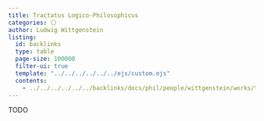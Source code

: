 ```yaml
---
title: Tractatus Logico-Philosophicus
categories: ⚪
author: Ludwig Wittgenstein
listing:
  id: backlinks
  type: table
  page-size: 100000
  filter-ui: true
  template: "../../../../../../ejs/custom.ejs"
  contents:
    - ../../../../../../backlinks/docs/phil/people/wittgenstein/works/tractatus/index.yml
---
```


TODO